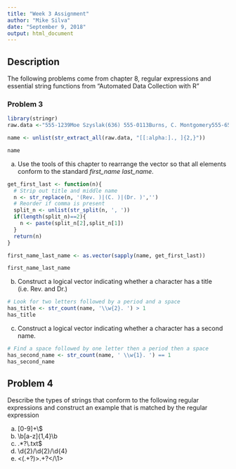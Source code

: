 ```yaml
---
title: "Week 3 Assignment"
author: "Mike Silva"
date: "September 9, 2018"
output: html_document
---
```


## Description

The following problems come from chapter 8, regular expressions and essential string functions from "Automated Data Collection with R"

### Problem 3

```r
library(stringr)
raw.data <-"555-1239Moe Szyslak(636) 555-0113Burns, C. Montgomery555-6542Rev. Timothy Lovejoy555 8904Ned Flanders636-555-3226Simpson, Homer5553642Dr. Julius Hibbert"

name <- unlist(str_extract_all(raw.data, "[[:alpha:]., ]{2,}"))

name
```

(a) Use the tools of this chapter to rearrange  the vector so that all elements conform to the standard *first_name* *last_name*.

```r
get_first_last <- function(n){
  # Strip out title and middle name
  n <- str_replace(n, '(Rev. )|(C. )|(Dr. )','')
  # Reorder if comma is present
  split_n <- unlist(str_split(n, ', '))
  if(length(split_n)==2){
    n <- paste(split_n[2],split_n[1])
  }
  return(n)
}

first_name_last_name <- as.vector(sapply(name, get_first_last))

first_name_last_name
```

(b) Construct a logical vector indicating whether a character has a title (i.e. Rev. and Dr.)

```r
# Look for two letters followed by a period and a space
has_title <- str_count(name, '\\w{2}. ') > 1
has_title
```

(c) Construct a logical vector indicating whether a character has a second name.

```r
# Find a space followed by one letter then a period then a space
has_second_name <- str_count(name, ' \\w{1}. ') == 1
has_second_name
```

## Problem 4

Describe the types of strings that conform to the following regular expressions and construct an example that is matched by the regular expression

(a) [0-9]+\\$
(b) \\b[a-z]{1,4}\\b
(c) .*?\\.txt$
(d) \\d{2}/\\d{2}/\\d{4}
(e) <(.+?)>.+?</\\1>